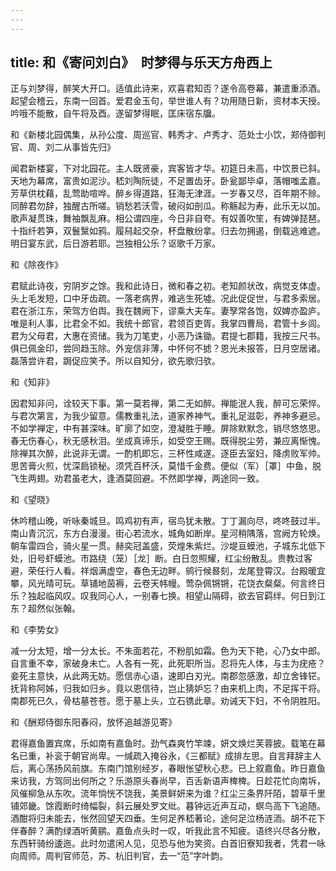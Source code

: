 ```yaml
---
---
---
```

title: 和《寄问刘白》　时梦得与乐天方舟西上
---



正与刘梦得，醉笑大开口。适值此诗来，欢喜君知否？遂令高卷幕，兼遣重添酒。起望会稽云，东南一回首。爱君金玉句，举世谁人有？功用随日新，资材本天授。吟哦不能散，自午将及酉。遂留梦得眠，匡床宿东牖。

和《新楼北园偶集，从孙公度、周巡官、韩秀才、卢秀才、范处士小饮，郑侍御判官、周、刘二从事皆先归》

闻君新楼宴，下对北园花。主人既贤豪，宾客皆才华。初筵日未高，中饮景已斜。天地为幕席，富贵如泥沙。嵇刘陶阮徒，不足置齿牙。卧瓮鄙毕卓，落帽嗤孟嘉。芳草供枕藉，乱莺助喧哗。醉乡得道路，狂海无津涯。一岁春又尽，百年期不赊。同醉君勿辞，独醒古所嗟。销愁若沃雪，破闷如剖瓜。称觞起为寿，此乐无以加。歌声凝贯珠，舞袖飘乱麻。相公谓四座，今日非自夸。有奴善吹笙，有婢弹琵琶。十指纤若笋，双鬟黳如鸦。履舄起交杂，杯盘散纷拿。归去勿拥遏，倒载逃难遮。明日宴东武，后日游若耶。岂独相公乐？讴歌千万家。

和《除夜作》

君赋此诗夜，穷阴岁之馀。我和此诗日，微和春之初。老知颜状改，病觉支体虚。头上毛发短，口中牙齿疏。一落老病界，难逃生死墟。况此促促世，与君多索居。君在浙江东，荣驾方伯舆。我在魏阙下，谬乘大夫车。妻孥常各饱，奴婢亦盈庐。唯是利人事，比君全不如。我统十郎官，君领百吏胥。我掌四曹局，君管十乡闾。君为父母君，大惠在资储。我为刀笔吏，小恶乃诛锄。君提七郡籍，我按三尺书。俱已佩金印，尝同趋玉除。外宠信非薄，中怀何不摅？恩光未报答，日月空居诸。磊落尝许君，跼促应笑予。所以自知分，欲先歌归欤。

和《知非》

因君知非问，诠较天下事。第一莫若禅，第二无如醉。禅能泯人我，醉可忘荣悴。与君次第言，为我少留意。儒教重礼法，道家养神气。重礼足滋彰，养神多避忌。不如学禅定，中有甚深味。旷廓了如空，澄凝胜于睡。屏除默默念，销尽悠悠思。春无伤春心，秋无感秋泪。坐成真谛乐，如受空王赐。既得脱尘劳，兼应离惭愧。除禅其次醉，此说非无谓。一酌机即忘，三杯性咸遂。逐臣去室妇，降虏败军帅。思苦膏火煎，忧深扃锁秘。须凭百杯沃，莫惜千金费。便似（军）［罩］中鱼，脱飞生两翅。劝君虽老大，逢酒莫回避。不然即学禅，两途同一致。

和《望晓》

休吟稽山晚，听咏秦城旦。鸣鸡初有声，宿鸟犹未散。丁丁漏向尽，咚咚鼓过半。南山青沉沉，东方白漫漫。街心若流水，城角如断岸。星河稍隅落，宫阙方轮焕。朝车雷四合，骑火星一贯。赫奕冠盖盛，荧煌朱紫烂。沙堤亘蟆池，子城东北低下处，旧号虾蟆池。市路绕（笼）［龙］断。白日忽照耀，红尘纷散乱。贵教过客避，荣任行人看。祥烟满虚空，春色无边畔。鹓行候晷刻，龙尾登霄汉。台殿暖宜攀，风光晴可玩。草铺地茵褥，云卷天帏幔。莺杂佩锵锵，花饶衣粲粲。何言终日乐？独起临风叹。叹我同心人，一别春七换。相望山隔碍，欲去官羁绊。何日到江东？超然似张翰。

和《李势女》

减一分太短，增一分太长。不朱面若花，不粉肌如霜。色为天下艳，心乃女中郎。自言重不幸，家破身未亡。人各有一死，此死职所当。忍将先人体，与主为疣疮？妾死主意快，从此两无妨。愿信赤心语，速即白刃光。南郡忽感激，却立舍锋铓。抚背称阿姊，归我如归乡。竟以恩信待，岂止猜妒忘？由来机上肉，不足挥干将。南郡死已久，骨枯墓苍苍。愿于墓上头，立石镌此章。劝诫天下妇，不令阴胜阳。

和《酬郑侍御东阳春闷，放怀追越游见寄》

君得嘉鱼置宾席，乐如南有嘉鱼时。劲气森爽竹竿竦，妍文焕烂芙蓉披。载笔在幕名已重，补衮于朝官尚卑。一缄疏入掩谷永，《三都赋》成排左思。自言拜辞主人后，离心荡扬风前旗。东南门馆别经岁，春眼怅望秋心悲。已上叙嘉鱼。昨日嘉鱼来访我，方驾同出何所之？乐游原头春尚早，百舌新语声椑椑。日趁花忙向南坼，风催柳急从东吹。流年惝恍不饶我，美景鲜妍来为谁？红尘三条界阡陌，碧草千里铺郊畿。馀霞断时绮幅裂，斜云展处罗文纰。暮钟远近声互动，螟鸟高下飞追随。酒酣将归未能去，怅然回望天四垂。生何足养嵇著论，途何足泣杨涟洏。胡不花下伴春醉？满酌绿酒听黄鹂。嘉鱼点头时一叹，听我此言不知疲。语终兴尽各分散，东西轩骑纷逶迤。此时勿遣闲人见，见恐与他为笑资。白首旧寮知我者，凭君一咏向周师。周判官师范，苏、杭旧判官，去一“范”字叶韵。